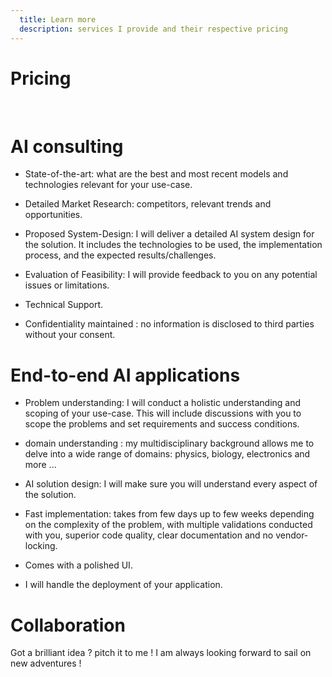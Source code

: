```yaml
---
  title: Learn more
  description: services I provide and their respective pricing
---
```



# Pricing

<br />

<div className="p-5 grid grid-cols-1 md:grid-cols-3  gap-x-8 gap-y-5">
  <Offer
    name="AI consulting"
    description="Discover the possibilities and 
    solutions through state-of-the-art technologies, 
    detailed market research, proposed system design, and more. 
    Let's discuss your ideas and bring them to life!"
    price="40$/hr"
    className="bg-yellow-300 text-black md:col-span-1"
  />
  <Offer
    name="End-to-end AI applications"
    description="I will understand your problem, design an AI solution, implement it, 
    build a user interface for it, and deploy it !"
    price="~3k$ per prototype"
    className="bg-green-300 text-black md:col-span-1"
  />
  <Offer
    name="Collaboration"
    description="Need a hand building a digital product ? 
    I can help you with that !"
    price="contact me !"
    className="bg-purple-300 text-black md:col-span-1"
  />
</div>

# AI consulting

- State-of-the-art: what are the best and most recent models and technologies
  relevant for your use-case.

- Detailed Market Research: competitors, relevant trends and opportunities.

- Proposed System-Design: I will deliver a detailed AI system design for the solution. It includes the technologies to be used,
  the implementation process, and the expected results/challenges.

- Evaluation of Feasibility: I will provide feedback to you on any potential issues or limitations.

- Technical Support.

- Confidentiality maintained : no information is disclosed to third parties without your consent.

# End-to-end AI applications

- Problem understanding: I will conduct a holistic understanding and scoping of your use-case. This will include discussions with you
  to scope the problems and set requirements and success conditions.

- domain understanding : my multidisciplinary background allows me to delve into a wide range of domains: physics, biology, electronics and more ...

- AI solution design: I will make sure you will understand every aspect of the solution.

- Fast implementation: takes from few days up to few weeks depending on the complexity of the problem,
  with multiple validations conducted with you, superior code quality, clear documentation and no vendor-locking.

- Comes with a polished UI.

- I will handle the deployment of your application.

# Collaboration

Got a brilliant idea ? pitch it to me ! I am always looking forward to sail on new adventures !
